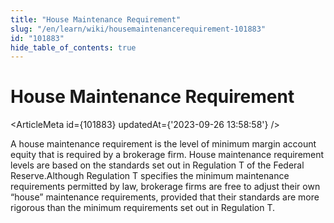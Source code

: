 ```yaml
---
title: "House Maintenance Requirement"
slug: "/en/learn/wiki/housemaintenancerequirement-101883"
id: "101883"
hide_table_of_contents: true
---
```



# House Maintenance Requirement

<ArticleMeta id={101883} updatedAt={'2023-09-26 13:58:58'} />
<div className='border-solid border-b border-t-0 my-4 border-[var(--ifm-color-gray-300)]' />

A house maintenance requirement is the level of minimum margin account equity that is required by a brokerage firm. House maintenance requirement levels are based on the standards set out in Regulation T of the Federal Reserve.Although Regulation T specifies the minimum maintenance requirements permitted by law, brokerage firms are free to adjust their own “house” maintenance requirements, provided that their standards are more rigorous than the minimum requirements set out in Regulation T.
